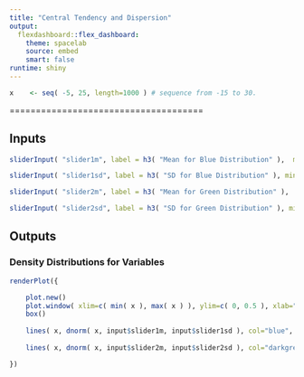 ```yaml
---
title: "Central Tendency and Dispersion"
output: 
  flexdashboard::flex_dashboard:
    theme: spacelab
    source: embed
    smart: false
runtime: shiny
---
```


```r


x    <- seq( -5, 25, length=1000 ) # sequence from -15 to 30. 

```


=====================================  

Inputs {.sidebar}
-------------------------------------

```r

sliderInput( "slider1m", label = h3( "Mean for Blue Distribution" ),  min = 0, max = max( x ), value = 0 )

sliderInput( "slider1sd", label = h3( "SD for Blue Distribution" ), min = 0, max = 10, value = 1 )

sliderInput( "slider2m", label = h3( "Mean for Green Distribution" ),  min = 0, max = max( x ), value = 5 )

sliderInput( "slider2sd", label = h3( "SD for Green Distribution" ), min = 0, max = 10, value = 2 )


```

Outputs
-------------------------------------

### Density Distributions for Variables

```r

renderPlot({

    plot.new()
    plot.window( xlim=c( min( x ), max( x ) ), ylim=c( 0, 0.5 ), xlab="", ylab="" )
    box()
    
    lines( x, dnorm( x, input$slider1m, input$slider1sd ), col="blue", type="l", lwd=2 )
    
    lines( x, dnorm( x, input$slider2m, input$slider2sd ), col="darkgreen", type="l", lwd=2 )

})

```   